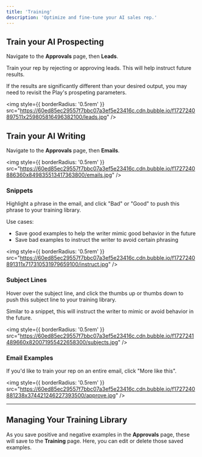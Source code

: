```yaml
---
title: 'Training'
description: 'Optimize and fine-tune your AI sales rep.'
---
```


## Train your AI Prospecting

Navigate to the **Approvals** page, then **Leads**.

Train your rep by rejecting or approving leads. This will help instruct future results. 

If the results are significantly different than your desired output, you may need to revisit the Play's prospeting parameters.

<img
  style={{ borderRadius: '0.5rem' }}
  src="https://60ed85ec29557f7bbc07a3ef5e23416c.cdn.bubble.io/f1727240897511x259805816496382100/leads.jpg"
/>


## Train your AI Writing

Navigate to the **Approvals** page, then **Emails**.

<img
  style={{ borderRadius: '0.5rem' }}
  src="https://60ed85ec29557f7bbc07a3ef5e23416c.cdn.bubble.io/f1727240886360x849835513417363800/emails.jpg"
/>

### Snippets

Highlight a phrase in the email, and click "Bad" or "Good" to push this phrase to your training library. 

Use cases:
- Save good examples to help the writer mimic good behavior in the future
- Save bad examples to instruct the writer to avoid certain phrasing

<img
  style={{ borderRadius: '0.5rem' }}
  src="https://60ed85ec29557f7bbc07a3ef5e23416c.cdn.bubble.io/f1727240891311x717310531979659100/instruct.jpg"
/>

### Subject Lines

Hover over the subject line, and click the thumbs up or thumbs down to push this subject line to your training library.

Similar to a snippet, this will instruct the writer to mimic or avoid behavior in the future.

<img
  style={{ borderRadius: '0.5rem' }}
  src="https://60ed85ec29557f7bbc07a3ef5e23416c.cdn.bubble.io/f1727241489660x820071955422658300/subjects.jpg"
/>

### Email Examples

If you'd like to train your rep on an entire email, click "More like this".

<img
  style={{ borderRadius: '0.5rem' }}
  src="https://60ed85ec29557f7bbc07a3ef5e23416c.cdn.bubble.io/f1727240881238x374421246227393500/approve.jpg"
/>


---

## Managing Your Training Library

As you save positive and negative examples in the **Approvals** page, these will save to the **Training** page. Here, you can edit or delete those saved examples.